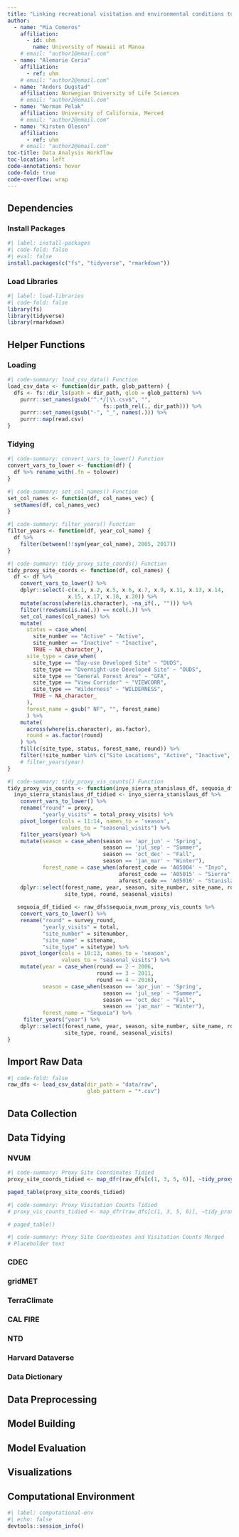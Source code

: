 ```yaml
---
title: "Linking recreational visitation and environmental conditions to predict the cost and welfare impacts of future environmental scenarios in the High Sierra"
author:
  - name: "Mia Comeros"
    affiliation: 
      - id: uhm
        name: University of Hawaii at Manoa
    # email: "author1@email.com"
  - name: "Alemarie Ceria"
    affiliation: 
      - ref: uhm
    # email: "author2@email.com"
  - name: "Anders Dugstad"
    affiliation: Norwegian University of Life Sciences
    # email: "author2@email.com"
  - name: "Norman Pelak"
    affiliation: University of California, Merced
    # email: "author2@email.com"
  - name: "Kirsten Oleson"
    affiliation:
      - ref: uhm
    # email: "author2@email.com"
toc-title: Data Analysis Workflow
toc-location: left
code-annotations: hover
code-fold: true
code-overflow: wrap
---
```


## Dependencies

### Install Packages

```r
#| label: install-packages
#| code-fold: false
#| eval: false
install.packages(c("fs", "tidyverse", "rmarkdown"))
```

### Load Libraries

```r
#| label: load-libraries
#| code-fold: false
library(fs)
library(tidyverse)
library(rmarkdown)
```

## Helper Functions

### Loading

```r
#| code-summary: load_csv_data() Function 
load_csv_data <- function(dir_path, glob_pattern) {
  dfs <- fs::dir_ls(path = dir_path, glob = glob_pattern) %>%
    purrr::set_names(gsub("^.*/|\\.csv$", "", 
                              fs::path_rel(., dir_path))) %>%
    purrr::set_names(gsub("-", "_", names(.))) %>% 
    purrr::map(read.csv) 
}
```

### Tidying

```r
#| code-summary: convert_vars_to_lower() Function 
convert_vars_to_lower <- function(df) {
  df %>% rename_with(.fn = tolower)
}
```

```r
#| code-summary: set_col_names() Function 
set_col_names <- function(df, col_names_vec) {
  setNames(df, col_names_vec)
}
```

```r
#| code-summary: filter_years() Function 
filter_years <- function(df, year_col_name) {
  df %>% 
    filter(between(!!sym(year_col_name), 2005, 2017))
}
```

```r
#| code-summary: tidy_proxy_site_coords() Function 
tidy_proxy_site_coords <- function(df, col_names) {
  df <- df %>% 
    convert_vars_to_lower() %>% 
    dplyr::select(-c(x.1, x.2, x.5, x.6, x.7, x.9, x.11, x.13, x.14,
                   x.15, x.17, x.18, x.20)) %>% 
    mutate(across(where(is.character), ~na_if(., ""))) %>% 
    filter(!rowSums(is.na(.)) == ncol(.)) %>% 
    set_col_names(col_names) %>% 
    mutate(
      status = case_when(
        site_number == "Active" ~ "Active",
        site_number == "Inactive" ~ "Inactive",
        TRUE ~ NA_character_),
      site_type = case_when(
        site_type == "Day-use Developed Site" ~ "DUDS",
        site_type == "Overnight-use Developed Site" ~ "OUDS",
        site_type == "General Forest Area" ~ "GFA",
        site_type == "View Corridor" ~ "VIEWCORR",
        site_type == "Wilderness" ~ "WILDERNESS",
        TRUE ~ NA_character_
      ),
      forest_name = gsub(" NF", "", forest_name)
      ) %>% 
    mutate(
      across(where(is.character), as.factor), 
      round = as.factor(round)
    ) %>% 
    fill(c(site_type, status, forest_name, round)) %>% 
    filter(!site_number %in% c("Site Locations", "Active", "Inactive", NA)) 
    # filter_years(year)
}
```

```r
#| code-summary: tidy_proxy_vis_counts() Function 
tidy_proxy_vis_counts <- function(inyo_sierra_stanislaus_df, sequoia_df) {
  inyo_sierra_stanislaus_df_tidied <- inyo_sierra_stanislaus_df %>% 
    convert_vars_to_lower() %>% 
    rename("round" = proxy,
           "yearly_visits" = total_proxy_visits) %>% 
    pivot_longer(cols = 11:14, names_to = 'season',
                 values_to = "seasonal_visits") %>%
    filter_years(year) %>% 
    mutate(season = case_when(season == 'apr_jun' ~ 'Spring',
                              season == 'jul_sep' ~ "Summer",
                              season == 'oct_dec' ~ "Fall",
                              season == 'jan_mar' ~ "Winter"),
           forest_name = case_when(aforest_code == 'A05004' ~ "Inyo",
                                   aforest_code == 'A05015' ~ "Sierra",
                                   aforest_code == 'A05016' ~ "Stanislaus")) %>% 
    dplyr::select(forest_name, year, season, site_number, site_name, rd_code, 
                  site_type, round, seasonal_visits)
  
   sequoia_df_tidied <- raw_dfs$sequoia_nvum_proxy_vis_counts %>% 
    convert_vars_to_lower() %>% 
    rename("round" = survey_round,
           "yearly_visits" = total,
           "site_number" = sitenumber, 
           "site_name" = sitename, 
           "site_type" = sitetype) %>%
    pivot_longer(cols = 10:13, names_to = 'season',
                 values_to = "seasonal_visits") %>%
    mutate(year = case_when(round == 2 ~ 2006,
                            round == 3 ~ 2011,
                            round == 4 ~ 2016),
           season = case_when(season == 'apr_jun' ~ 'Spring',
                              season == 'jul_sep' ~ "Summer",
                              season == 'oct_dec' ~ "Fall",
                              season == 'jan_mar' ~ "Winter"),
           forest_name = "Sequoia") %>%
     filter_years("year") %>% 
    dplyr::select(forest_name, year, season, site_number, site_name, rd_code, 
                  site_type, round, seasonal_visits)
}
```


## Import Raw Data

```r
#| code-fold: false
raw_dfs <- load_csv_data(dir_path = "data/raw",
                         glob_pattern = "*.csv")
```

## Data Collection

## Data Tidying

::: {.panel-tabset}

### NVUM

```r
#| code-summary: Proxy Site Coordinates Tidied
proxy_site_coords_tidied <- map_dfr(raw_dfs[c(1, 3, 5, 6)], ~tidy_proxy_site_coords(.x, col_names = c("site_number", "site_type", "site_name", "forest_name", "rd_code", "lat", "lon", "round")))

paged_table(proxy_site_coords_tidied)
```

```r
#| code-summary: Proxy Visitation Counts Tidied
# proxy_vis_counts_tidied <- map_dfr(raw_dfs[c(1, 3, 5, 6)], ~tidy_proxy_vis_counts(.x))

# paged_table()
```

```r
#| code-summary: Proxy Site Coordinates and Visitation Counts Merged
# Placeholder text
```


### CDEC

### gridMET

### TerraClimate

### CAL FIRE

### NTD

### Harvard Dataverse

:::

### Data Dictionary

## Data Preprocessing

## Model Building

## Model Evaluation

## Visualizations

## Computational Environment

```r
#| label: computational-env
#| echo: false
devtools::session_info()
```
